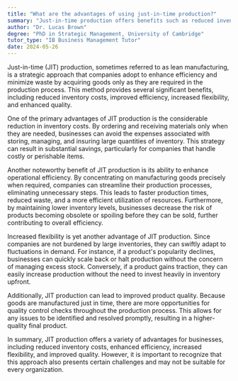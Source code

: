 ```yaml
---
title: "What are the advantages of using just-in-time production?"
summary: "Just-in-time production offers benefits such as reduced inventory costs, improved efficiency, and increased flexibility."
author: "Dr. Lucas Brown"
degree: "PhD in Strategic Management, University of Cambridge"
tutor_type: "IB Business Management Tutor"
date: 2024-05-26
---
```


Just-in-time (JIT) production, sometimes referred to as lean manufacturing, is a strategic approach that companies adopt to enhance efficiency and minimize waste by acquiring goods only as they are required in the production process. This method provides several significant benefits, including reduced inventory costs, improved efficiency, increased flexibility, and enhanced quality.

One of the primary advantages of JIT production is the considerable reduction in inventory costs. By ordering and receiving materials only when they are needed, businesses can avoid the expenses associated with storing, managing, and insuring large quantities of inventory. This strategy can result in substantial savings, particularly for companies that handle costly or perishable items.

Another noteworthy benefit of JIT production is its ability to enhance operational efficiency. By concentrating on manufacturing goods precisely when required, companies can streamline their production processes, eliminating unnecessary steps. This leads to faster production times, reduced waste, and a more efficient utilization of resources. Furthermore, by maintaining lower inventory levels, businesses decrease the risk of products becoming obsolete or spoiling before they can be sold, further contributing to overall efficiency.

Increased flexibility is yet another advantage of JIT production. Since companies are not burdened by large inventories, they can swiftly adapt to fluctuations in demand. For instance, if a product's popularity declines, businesses can quickly scale back or halt production without the concern of managing excess stock. Conversely, if a product gains traction, they can easily increase production without the need to invest heavily in inventory upfront.

Additionally, JIT production can lead to improved product quality. Because goods are manufactured just in time, there are more opportunities for quality control checks throughout the production process. This allows for any issues to be identified and resolved promptly, resulting in a higher-quality final product.

In summary, JIT production offers a variety of advantages for businesses, including reduced inventory costs, enhanced efficiency, increased flexibility, and improved quality. However, it is important to recognize that this approach also presents certain challenges and may not be suitable for every organization.
    